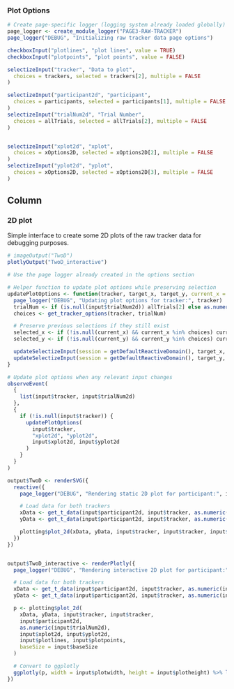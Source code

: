 
### Plot Options
```r
# Create page-specific logger (logging system already loaded globally)
page_logger <- create_module_logger("PAGE3-RAW-TRACKER")
page_logger("DEBUG", "Initializing raw tracker data page options")

checkboxInput("plotlines", "plot lines", value = TRUE)
checkboxInput("plotpoints", "plot points", value = FALSE)

selectizeInput("tracker", "Data to plot",
  choices = trackers, selected = trackers[2], multiple = FALSE
)

selectizeInput("participant2d", "participant",
  choices = participants, selected = participants[1], multiple = FALSE
)
selectizeInput("trialNum2d", "Trial Number",
  choices = allTrials, selected = allTrials[2], multiple = FALSE
)


selectizeInput("xplot2d", "xplot",
  choices = xOptions2D, selected = xOptions2D[2], multiple = FALSE
)
selectizeInput("yplot2d", "yplot",
  choices = xOptions2D, selected = xOptions2D[3], multiple = FALSE
)
```


Column
--------------------------------------------
### 2D plot {data-height=1500}
Simple interface to create some 2D plots of the raw tracker data for debugging purposes.
```r
# imageOutput("TwoD")
plotlyOutput("TwoD_interactive")
```

```r
# Use the page logger already created in the options section

# Helper function to update plot options while preserving selection
updatePlotOptions <- function(tracker, target_x, target_y, current_x = NULL, current_y = NULL) {
  page_logger("DEBUG", "Updating plot options for tracker:", tracker)
  trialNum <- if (is.null(input$trialNum2d)) allTrials[2] else as.numeric(input$trialNum2d)
  choices <- get_tracker_options(tracker, trialNum)

  # Preserve previous selections if they still exist
  selected_x <- if (!is.null(current_x) && current_x %in% choices) current_x else choices[min(2, length(choices))]
  selected_y <- if (!is.null(current_y) && current_y %in% choices) current_y else choices[min(3, length(choices))]

  updateSelectizeInput(session = getDefaultReactiveDomain(), target_x, choices = choices, selected = selected_x)
  updateSelectizeInput(session = getDefaultReactiveDomain(), target_y, choices = choices, selected = selected_y)
}

# Update plot options when any relevant input changes
observeEvent(
  {
    list(input$tracker, input$trialNum2d)
  },
  {
    if (!is.null(input$tracker)) {
      updatePlotOptions(
        input$tracker,
        "xplot2d", "yplot2d",
        input$xplot2d, input$yplot2d
      )
    }
  }
)

output$TwoD <- renderSVG({
  reactive({
    page_logger("DEBUG", "Rendering static 2D plot for participant:", input$participant2d, "trial:", input$trialNum2d, "tracker:", input$tracker)

    # Load data for both trackers
    xData <- get_t_data(input$participant2d, input$tracker, as.numeric(input$trialNum2d))
    yData <- get_t_data(input$participant2d, input$tracker, as.numeric(input$trialNum2d))

    plotting$plot_2d(xData, yData, input$tracker, input$tracker, input$participant2d, as.numeric(input$trialNum2d), input$xplot2d, input$yplot2d, input$plotlines, input$plotpoints, baseSize = input$baseSize)
  })
})


output$TwoD_interactive <- renderPlotly({
  page_logger("DEBUG", "Rendering interactive 2D plot for participant:", input$participant2d, "trial:", input$trialNum2d, "tracker:", input$tracker)

  # Load data for both trackers
  xData <- get_t_data(input$participant2d, input$tracker, as.numeric(input$trialNum2d))
  yData <- get_t_data(input$participant2d, input$tracker, as.numeric(input$trialNum2d))

  p <- plotting$plot_2d(
    xData, yData, input$tracker, input$tracker,
    input$participant2d,
    as.numeric(input$trialNum2d),
    input$xplot2d, input$yplot2d,
    input$plotlines, input$plotpoints,
    baseSize = input$baseSize
  )

  # Convert to ggplotly
  ggplotly(p, width = input$plotwidth, height = input$plotheight) %>% layout(autosize = F)
})
```
